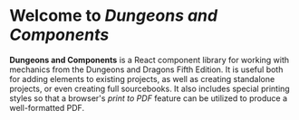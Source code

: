 
<Meta title="Components/README" />

# Welcome to _Dungeons and Components_

**Dungeons and Components** is a React component library for working with mechanics from the Dungeons and Dragons Fifth Edition. It is useful both for adding elements to existing projects, as well as creating standalone projects, or even creating full sourcebooks. It also includes special printing styles so that a browser's _print to PDF_ feature can be utilized to produce a well-formatted PDF.

